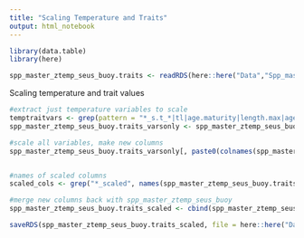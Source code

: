 ```yaml
---
title: "Scaling Temperature and Traits"
output: html_notebook
---
```


```r
library(data.table)
library(here)

spp_master_ztemp_seus_buoy.traits <- readRDS(here::here("Data","Spp_master", "spp_master_ztemp_seus_buoy.traits.rds"))
```

Scaling temperature and trait values
```r

#extract just temperature variables to scale
temptraitvars <- grep(pattern = "*_s.t_*|tl|age.maturity|length.max|age.max",colnames(spp_master_ztemp_seus_buoy.traits), value = T)
spp_master_ztemp_seus_buoy.traits_varsonly <- spp_master_ztemp_seus_buoy.traits[,..temptraitvars][,level.tl:= NULL] #picked up level.tl column from query above, delete here

#scale all variables, make new columns
spp_master_ztemp_seus_buoy.traits_varsonly[, paste0(colnames(spp_master_ztemp_seus_buoy.traits_varsonly), "_scaled") := lapply(.SD, function(x) as.vector(scale(x))), .SDcols = colnames(spp_master_ztemp_seus_buoy.traits_varsonly)]


#names of scaled columns
scaled_cols <- grep("*_scaled", names(spp_master_ztemp_seus_buoy.traits_varsonly), value = T)

#merge new columns back with spp_master_ztemp_seus_buoy
spp_master_ztemp_seus_buoy.traits_scaled <- cbind(spp_master_ztemp_seus_buoy.traits, spp_master_ztemp_seus_buoy.traits_varsonly[,scaled_cols, with = FALSE])

saveRDS(spp_master_ztemp_seus_buoy.traits_scaled, file = here::here("Data","Spp_master", "spp_master_ztemp_seus_buoy.traits_scaled.rds"))
```


